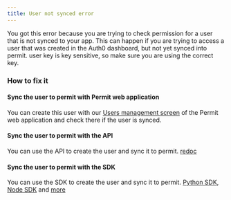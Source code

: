 ```yaml
---
title: User not synced error
---
```


You got this error because you are trying to check permission for a user that is not synced to your app. This can happen if you are trying to access a user that was created in the Auth0 dashboard, but not yet synced into permit.
user key is key sensitive, so make sure you are using the correct key.

### How to fix it

#### Sync the user to permit with Permit web application

You can create this user with our [Users management screen](https://app.permit.io/user-management) of the Permit web application and check there if the user is synced.

#### Sync the user to permit with the API

You can use the API to create the user and sync it to permit. [redoc](https://api.permit.io/v2/redoc#tag/Users/operation/create_user)

#### Sync the user to permit with the SDK

You can use the SDK to create the user and sync it to permit. [Python SDK](/sdk/python/usage-example#create-or-update-a-user-sync-user), [Node SDK](/sdk/nodejs/user/sync-user) and [more](https://docs.permit.io/)
